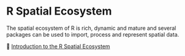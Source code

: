 # R Spatial Ecosystem


The spatial ecosystem of R is rich, dynamic and mature and several packages can be used to import, process and represent spatial data.



&#128279; [Introduction to the R Spatial Ecosystem](https://rcarto.github.io/R_Spatial_Ecosystem)